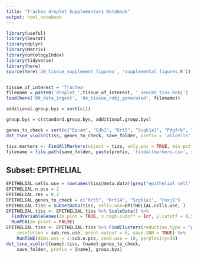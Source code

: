 ```yaml
---
title: "Trachea droplet Supplementary Notebook"
output: html_notebook
---
```


```r
library(useful)
library(Seurat)
library(dplyr)
library(Matrix)
library(ontologyIndex)
library(tidyverse)
library(here)
source(here('30_tissue_supplement_figures', 'supplemental_figures.R'))


tissue_of_interest = 'Trachea'
filename = paste0('droplet_',tissue_of_interest, '_seurat_tiss.Robj')
load(here('00_data_ingest', '04_tissue_robj_generated', filename))

additional.group.bys = sort(c())

group.bys = c(standard.group.bys, additional.group.bys)

genes_to_check = sort(c("Epcam", "Cdh1", "Krt5", "Scgb1a1", "Pdgfrb", "Pdgfra", "Col1a1", "Col8a1", "Foxj1", "Pecam1", "Ptprc", "Cck", "Syp"))
dot_tsne_violin(tiss, genes_to_check, save_folder, prefix = 'allcells', group.bys)
```


```r
tiss.markers <- FindAllMarkers(object = tiss, only.pos = TRUE, min.pct = 0.25, thresh.use = 0.25)
filename = file.path(save_folder, paste(prefix, 'findallmarkers.csv', sep='_'))
```


## Subset: EPITHELIAL

```r
EPITHELIAL.cells.use = rownames(tiss@meta.data)[grep("epithelial cell",tiss@meta.data$cell_ontology_class)]
EPITHELIAL.n.pcs = 2
EPITHELIAL.res = 0.2
EPITHELIAL.genes_to_check = c("Krt5", "Krt14", "Scgb1a1", "Foxj1")
EPITHELIAL.tiss = SubsetData(tiss, cells.use=EPITHELIAL.cells.use, )
EPITHELIAL.tiss <- EPITHELIAL.tiss %>% ScaleData() %>% 
  FindVariableGenes(do.plot = TRUE, x.high.cutoff = Inf, y.cutoff = 0.5) %>%
  RunPCA(do.print = FALSE)
EPITHELIAL.tiss <- EPITHELIAL.tiss %>% FindClusters(reduction.type = "pca", dims.use = 1:sub.n.pcs, 
    resolution = sub.res.use, print.output = 0, save.SNN = TRUE) %>%
    RunTSNE(dims.use = 1:sub.n.pcs, seed.use = 10, perplexity=30)
dot_tsne_violin({name}.tiss, {name}.genes_to_check,
    save_folder, prefix = {name}, group.bys)

```
